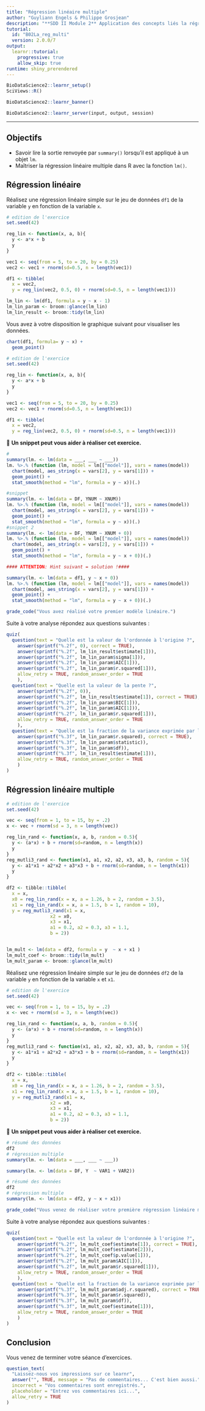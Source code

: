 ```yaml
---
title: "Régression linéaire multiple"
author: "Guyliann Engels & Philippe Grosjean"
description: "**SDD II Module 2** Application des concepts liés la régression linéaire multiple."
tutorial:
  id: "B02La_reg_multi"
  version: 2.0.0/7
output: 
  learnr::tutorial:
    progressive: true
    allow_skip: true
runtime: shiny_prerendered
---
```


```r
BioDataScience2::learnr_setup()
SciViews::R()
```

```r
BioDataScience2::learnr_banner()
```

```r
BioDataScience2::learnr_server(input, output, session)
```

----

## Objectifs

- Savoir lire la sortie renvoyée par `summary()` lorsqu'il est appliqué à un objet `lm`.
- Maîtriser la régression linéaire multiple dans R avec la fonction `lm()`.

## Régression linéaire

Réalisez une régression linéaire simple sur le jeu de données `df1` de la variable `y` en fonction de la variable `x`. 

```r
# edition de l'exercice 
set.seed(42)

reg_lin <- function(x, a, b){
  y <- a*x + b
  y
}

vec1 <- seq(from = 5, to = 20, by = 0.25)
vec2 <- vec1 + rnorm(sd=0.5, n = length(vec1))

df1 <- tibble(
  x = vec2,
  y = reg_lin(vec2, 0.5, 0) + rnorm(sd=0.5, n = length(vec1)))

lm_lin <- lm(df1, formula = y ~ x - 1)
lm_lin_param <- broom::glance(lm_lin)
lm_lin_result <- broom::tidy(lm_lin)
```

Vous avez à votre disposition le graphique suivant pour visualiser les données.

```r
chart(df1, formula= y ~ x) +
  geom_point() 
```

```r
# edition de l'exercice 
set.seed(42)

reg_lin <- function(x, a, b){
  y <- a*x + b
  y
}

vec1 <- seq(from = 5, to = 20, by = 0.25)
vec2 <- vec1 + rnorm(sd=0.5, n = length(vec1))

df1 <- tibble(
  x = vec2,
  y = reg_lin(vec2, 0.5, 0) + rnorm(sd=0.5, n = length(vec1)))
```

💬 **Un snippet peut vous aider à réaliser cet exercice.**

```r
#
summary(lm. <- lm(data = ___, ___ ~ ___))
lm. %>.% (function (lm, model = lm[["model"]], vars = names(model))
  chart(model, aes_string(x = vars[2], y = vars[1])) +
  geom_point() +
  stat_smooth(method = "lm", formula = y ~ x))(.)
```

```r
#snippet
summary(lm. <- lm(data = DF, YNUM ~ XNUM))
lm. %>.% (function (lm, model = lm[["model"]], vars = names(model))
  chart(model, aes_string(x = vars[2], y = vars[1])) +
  geom_point() +
  stat_smooth(method = "lm", formula = y ~ x))(.)
#snippet 2
summary(lm. <- lm(data = DF, YNUM ~ XNUM + 0))
lm. %>.% (function (lm, model = lm[["model"]], vars = names(model))
  chart(model, aes_string(x = vars[2], y = vars[1])) +
  geom_point() +
  stat_smooth(method = "lm", formula = y ~ x + 0))(.)

#### ATTENTION: Hint suivant = solution !####
```

```r
summary(lm. <- lm(data = df1, y ~ x + 0))
lm. %>.% (function (lm, model = lm[["model"]], vars = names(model))
  chart(model, aes_string(x = vars[2], y = vars[1])) +
  geom_point() +
  stat_smooth(method = "lm", formula = y ~ x + 0))(.)
```

```r
grade_code("Vous avez réalisé votre premier modèle linéaire.")
```

Suite à votre analyse répondez aux questions suivantes : 

```r
quiz(
  question(text = "Quelle est la valeur de l'ordonnée à l'origine ?",
    answer(sprintf("%.2f", 0), correct = TRUE),
    answer(sprintf("%.2f", lm_lin_result$estimate[1])),
    answer(sprintf("%.2f", lm_lin_param$sigma[1])),
    answer(sprintf("%.2f", lm_lin_param$AIC[1])),
    answer(sprintf("%.2f", lm_lin_param$r.squared[1])),
    allow_retry = TRUE, random_answer_order = TRUE
    ),
  question(text = "Quelle est la valeur de la pente ?",
    answer(sprintf("%.2f", 0)),
    answer(sprintf("%.2f", lm_lin_result$estimate[1]), correct = TRUE),
    answer(sprintf("%.2f", lm_lin_param$BIC[1])),
    answer(sprintf("%.2f", lm_lin_param$AIC[1])),
    answer(sprintf("%.2f", lm_lin_param$r.squared[1])),
    allow_retry = TRUE, random_answer_order = TRUE
    ),
  question(text = "Quelle est la fraction de la variance exprimée par la régression linéaire ?",
    answer(sprintf("%.3f", lm_lin_param$r.squared), correct = TRUE),
    answer(sprintf("%.3f", lm_lin_param$statistic)),
    answer(sprintf("%.3f", lm_lin_param$df)),
    answer(sprintf("%.3f", lm_lin_result$estimate[1])),
    allow_retry = TRUE, random_answer_order = TRUE
    )
)
```

## Régression linéaire multiple

```r
# edition de l'exercice 
set.seed(42)

vec <- seq(from = 1, to = 15, by = .2) 
x <- vec + rnorm(sd = 3, n = length(vec))

reg_lin_rand <- function(x, a, b, random = 0.5){
  y <- (a*x) + b + rnorm(sd=random, n = length(x))
  y 
}
reg_mutli3_rand <- function(x1, a1, x2, a2, x3, a3, b, random = 5){
  y <- a1*x1 + a2*x2 + a3*x3 + b + rnorm(sd=random, n = length(x1))
  y
}

df2 <- tibble::tibble(
  x = x,
  x0 = reg_lin_rand(x = x, a = 1.26, b = 2, random = 3.5),
  x1 = reg_lin_rand(x = x, a = 1.5, b = 1, random = 10),
  y = reg_mutli3_rand(x1 = x,
                x2 = x0, 
                x3 = x1,
                a1 = 0.2, a2 = 0.3, a3 = 1.1,
                b = 2))


lm_mult <- lm(data = df2, formula = y  ~ x + x1 )
lm_mult_coef <- broom::tidy(lm_mult)
lm_mult_param <- broom::glance(lm_mult)
```

Réalisez une régression linéaire simple sur le jeu de données `df2` de la variable `y` en fonction de la variable `x` et `x1`.

```r
# edition de l'exercice 
set.seed(42)

vec <- seq(from = 1, to = 15, by = .2) 
x <- vec + rnorm(sd = 3, n = length(vec))

reg_lin_rand <- function(x, a, b, random = 0.5){
  y <- (a*x) + b + rnorm(sd=random, n = length(x))
  y 
}
reg_mutli3_rand <- function(x1, a1, x2, a2, x3, a3, b, random = 5){
  y <- a1*x1 + a2*x2 + a3*x3 + b + rnorm(sd=random, n = length(x1))
  y
}

df2 <- tibble::tibble(
  x = x,
  x0 = reg_lin_rand(x = x, a = 1.26, b = 2, random = 3.5),
  x1 = reg_lin_rand(x = x, a = 1.5, b = 1, random = 10),
  y = reg_mutli3_rand(x1 = x,
                x2 = x0, 
                x3 = x1,
                a1 = 0.2, a2 = 0.3, a3 = 1.1,
                b = 2))
```

💬 **Un snippet peut vous aider à réaliser cet exercice.**

```r
# résumé des données 
df2
# régression multiple 
summary(lm. <- lm(data = ___, ___ ~ ___))
```

```r
summary(lm. <- lm(data = DF, Y  ~ VAR1 + VAR2))
```

```r
# résumé des données 
df2
# régression multiple 
summary(lm. <- lm(data = df2, y ~ x + x1))
```

```r
grade_code("Vous venez de réaliser votre première régression linéaire multiple. Elles n'auront bientôt plus de secret pour vous !")
```

Suite à votre analyse répondez aux questions suivantes : 

```r
quiz(
  question(text = "Quelle est la valeur de l'ordonnée à l'origine ?",
    answer(sprintf("%.2f", lm_mult_coef$estimate[1]), correct = TRUE),
    answer(sprintf("%.2f", lm_mult_coef$estimate[2])),
    answer(sprintf("%.2f", lm_mult_coef$p.value[1])),
    answer(sprintf("%.2f", lm_mult_param$AIC[1])),
    answer(sprintf("%.2f", lm_mult_param$r.squared[1])),
    allow_retry = TRUE, random_answer_order = TRUE
    ),
  question(text = "Quelle est la fraction de la variance exprimée par la régression linéaire ?",
    answer(sprintf("%.3f", lm_mult_param$adj.r.squared), correct = TRUE),
    answer(sprintf("%.3f", lm_mult_param$r.squared)),
    answer(sprintf("%.3f", lm_mult_param$df)),
    answer(sprintf("%.3f", lm_mult_coef$estimate[1])),
    allow_retry = TRUE, random_answer_order = TRUE
    )
)
```

## Conclusion

Vous venez de terminer votre séance d'exercices.

```r
question_text(
  "Laissez-nous vos impressions sur ce learnr",
  answer("", TRUE, message = "Pas de commentaires... C'est bien aussi."),
  incorrect = "Vos commentaires sont enregistrés.",
  placeholder = "Entrez vos commentaires ici...",
  allow_retry = TRUE
)
```
